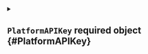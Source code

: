 


<details className="config-field" data-expandable="true">
<summary>

## `PlatformAPIKey` <span className="config-field-required" data-required="true">required</span> <span className="config-field-type">object</span> <span className="config-field-default"></span> <span className="config-field-enum"></span> {#PlatformAPIKey}



</summary>




<details className="config-field" data-expandable="false" open>
<summary>

### `value` <span className="config-field-required" data-required="true">required</span> <span className="config-field-type">string</span> <span className="config-field-default"></span> <span className="config-field-enum"></span> {#PlatformAPIKey-value}

Value specifies the api key as a regular text value.

</summary>



</details>



<details className="config-field" data-expandable="true">
<summary>

### `secretRef` <span className="config-field-required" data-required="true">required</span> <span className="config-field-type">object</span> <span className="config-field-default"></span> <span className="config-field-enum"></span> {#PlatformAPIKey-secretRef}

SecretRef defines where to find the platform api key. By default vCluster will search in the following locations in this precedence:
* platform.apiKey.value
* environment variable called LICENSE
* secret specified under platform.secret.name
* secret called "vcluster-platform-api-key" in the vCluster namespace

</summary>




<details className="config-field" data-expandable="false" open>
<summary>

#### `name` <span className="config-field-required" data-required="true">required</span> <span className="config-field-type">string</span> <span className="config-field-default"></span> <span className="config-field-enum"></span> {#PlatformAPIKey-secretRef-name}

Name is the name of the secret where the platform api key is stored. This defaults to vcluster-platform-api-key if undefined.

</summary>



</details>



<details className="config-field" data-expandable="false" open>
<summary>

#### `namespace` <span className="config-field-required" data-required="true">required</span> <span className="config-field-type">string</span> <span className="config-field-default"></span> <span className="config-field-enum"></span> {#PlatformAPIKey-secretRef-namespace}

Namespace defines the namespace where the api key secret should be retrieved from. If this is not equal to the namespace
where the vCluster is deployed, you need to make sure vCluster has access to this other namespace.

</summary>



</details>


</details>


</details>
